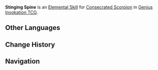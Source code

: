 {{Genius Invokation TCG Skill Infobox
|image      = Stinging Spine Character Card Skill.png
|type       = Elemental Skill
|character  = Consecrated Scorpion
|element    = Electro
|matching   = 3
|effect     = Deals 3 {{Color|Electro DMG}}.<br>Create 1 '''[[Bonecruncher's Energy Block]]''' card and randomly place it within the top 2 cards of your deck.<br><br>{{TCG Summon|Bonecruncher's Energy Block}}
|order      = 2
}}
'''Stinging Spine''' is an [[Character Card Elemental Skill|Elemental Skill]] for [[Consecrated Scorpion (Character Card)|Consecrated Scorpion]] in [[Genius Invokation TCG]].

==Other Languages==
{{Other Languages
|en       = Stinging Spine
|zhs      = 蝎尾锥刺
|zhs_rm   = Xiēwěi Zhuīcì
|zht      = 蠍尾錐刺
|zht_rm   = Xiēwěi Zhuīcì
|zh_tl    = Scorpion Tail's Drilling Stinger
|ja       = サソリの尻尾刺し
|ja_rm    = Sasori no Shippo Sashi
|ja_tl    = Scorpion Tail Sting
|ko       = 전갈 꼬리 공격
|ko_rm    = 
|ko_tl    = 
|es       = Aguijón de escorpión
|es_tl    = Scorpion Stinger
|fr       = Dard de scorpion
|fr_tl    = Scorpion Sting
|ru       = Шипастый хребет
|ru_tl    = Spiked Spine
|th       = Stinging Spine
|vi       = Gai Đuôi Đâm Chích
|vi_tl    = 
|de       = Skorpionsschwanzsporn
|de_tl    = Scorpion Tail Spur
|id       = Stinging Spine
|pt       = Ferroada Dolorida
|pt_tl    = 
|tr       = Dikenli Sırt
|tr_tl    = 
|it       = Aculeo pungente
|it_tl    = 
}}

==Change History==
{{Change History|4.7}}

==Navigation==
{{Genius Invokation TCG Skill Navbox|Consecrated Scorpion}}